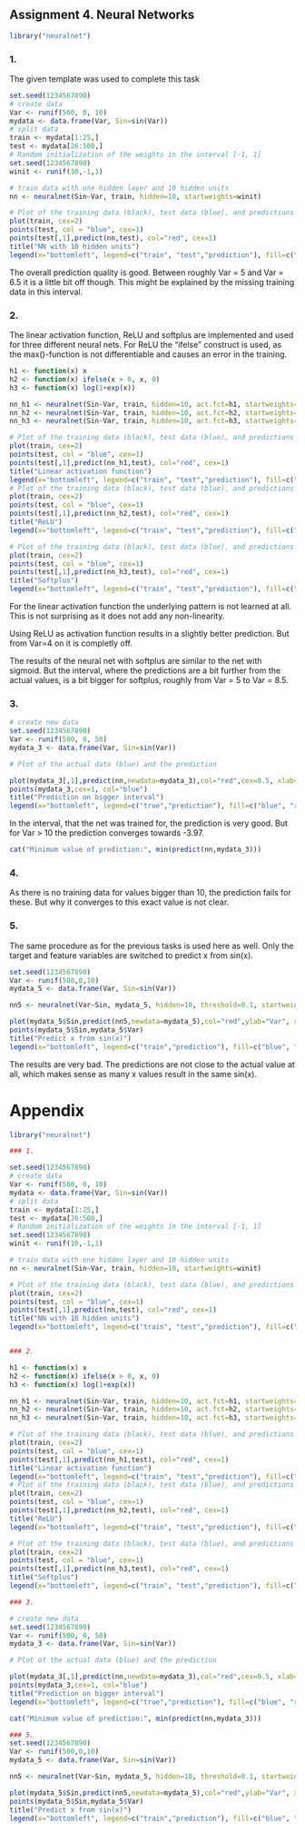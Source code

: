 ## Assignment 4. Neural Networks

```r
library("neuralnet")
```

### 1.
The given template was used to complete this task 
```r
set.seed(1234567890)
# create data
Var <- runif(500, 0, 10)
mydata <- data.frame(Var, Sin=sin(Var))
# split data
train <- mydata[1:25,] 
test <- mydata[26:500,] 
# Random initialization of the weights in the interval [-1, 1]
set.seed(1234567890)
winit <- runif(10,-1,1)

# train data with one hidden layer and 10 hidden units
nn <- neuralnet(Sin~Var, train, hidden=10, startweights=winit)

# Plot of the training data (black), test data (blue), and predictions (red)
plot(train, cex=2)
points(test, col = "blue", cex=1)
points(test[,1],predict(nn,test), col="red", cex=1)
title("NN with 10 hidden units")
legend(x="bottomleft", legend=c("train", "test","prediction"), fill=c("black","blue", "red"))
```

The overall prediction quality is good. Between roughly Var = 5 and Var = 6.5 it is a little bit off though. This might be explained by the missing training data in this interval.  

### 2. 

The linear activation function, ReLU and softplus are implemented and used for three different neural nets. For ReLU the "ifelse" construct is used, as the max()-function is not differentiable and causes an error in the training.  

```r
h1 <- function(x) x
h2 <- function(x) ifelse(x > 0, x, 0) 
h3 <- function(x) log(1+exp(x))

nn_h1 <- neuralnet(Sin~Var, train, hidden=10, act.fct=h1, startweights=winit)
nn_h2 <- neuralnet(Sin~Var, train, hidden=10, act.fct=h2, startweights=winit)
nn_h3 <- neuralnet(Sin~Var, train, hidden=10, act.fct=h3, startweights=winit)
```

```r
# Plot of the training data (black), test data (blue), and predictions (red)
plot(train, cex=2)
points(test, col = "blue", cex=1)
points(test[,1],predict(nn_h1,test), col="red", cex=1)
title("Linear activation function")
legend(x="bottomleft", legend=c("train", "test","prediction"), fill=c("black","blue", "red"))
# Plot of the training data (black), test data (blue), and predictions (red)
plot(train, cex=2)
points(test, col = "blue", cex=1)
points(test[,1],predict(nn_h2,test), col="red", cex=1)
title("ReLU")
legend(x="bottomleft", legend=c("train", "test","prediction"), fill=c("black","blue", "red"))

# Plot of the training data (black), test data (blue), and predictions (red)
plot(train, cex=2)
points(test, col = "blue", cex=1)
points(test[,1],predict(nn_h3,test), col="red", cex=1)
title("Softplus")
legend(x="bottomleft", legend=c("train", "test","prediction"), fill=c("black","blue", "red"))

```

For the linear activation function the underlying pattern is not learned at all. This is not surprising as it does not add any non-linearity.  

Using ReLU as activation function results in a slightly better prediction. But from Var=4 on it is completly off.  

The results of the neural net with softplus are similar to the net with sigmoid. But the interval, where the predictions are a bit further from the actual values, is a bit bigger for softplus, roughly from Var = 5 to Var = 8.5.  

### 3. 

```r
# create new data
set.seed(1234567890)
Var <- runif(500, 0, 50)
mydata_3 <- data.frame(Var, Sin=sin(Var))

```
  
  
```r
# Plot of the actual data (blue) and the prediction

plot(mydata_3[,1],predict(nn,newdata=mydata_3),col="red",cex=0.5, xlab="Var", ylab="Sin")
points(mydata_3,cex=1, col="blue")
title("Prediction on bigger interval")
legend(x="bottomleft", legend=c("true","prediction"), fill=c("blue", "red"))
```
In the interval, that the net was trained for, the prediction is very good. But for Var > 10 the prediction converges towards -3.97.

```r
cat("Minimum value of prediction:", min(predict(nn,mydata_3)))
```


### 4. 
As there is no training data for values bigger than 10, the prediction fails for these. 
But why it converges to this exact value is not clear.

### 5. 
The same procedure as for the previous tasks is used here as well. Only the target and feature variables are switched to predict x from sin(x).
```r
set.seed(1234567890)
Var <- runif(500,0,10)
mydata_5 <- data.frame(Var, Sin=sin(Var))

nn5 <- neuralnet(Var~Sin, mydata_5, hidden=10, threshold=0.1, startweights=winit)

```
  
  
```r
plot(mydata_5$Sin,predict(nn5,newdata=mydata_5),col="red",ylab="Var", xlab="Sin", ylim=c(0,10))
points(mydata_5$Sin,mydata_5$Var)
title("Predict x from sin(x)")
legend(x="bottomleft", legend=c("train","prediction"), fill=c("blue", "red"))
```
  
The results are very bad. The predictions are not close to the actual value at all, which makes sense as many x values result in the same sin(x).


# Appendix

```r
library("neuralnet")

### 1.

set.seed(1234567890)
# create data
Var <- runif(500, 0, 10)
mydata <- data.frame(Var, Sin=sin(Var))
# split data
train <- mydata[1:25,] 
test <- mydata[26:500,] 
# Random initialization of the weights in the interval [-1, 1]
set.seed(1234567890)
winit <- runif(10,-1,1)

# train data with one hidden layer and 10 hidden units
nn <- neuralnet(Sin~Var, train, hidden=10, startweights=winit)

# Plot of the training data (black), test data (blue), and predictions (red)
plot(train, cex=2)
points(test, col = "blue", cex=1)
points(test[,1],predict(nn,test), col="red", cex=1)
title("NN with 10 hidden units")
legend(x="bottomleft", legend=c("train", "test","prediction"), fill=c("black","blue", "red"))


### 2. 

h1 <- function(x) x
h2 <- function(x) ifelse(x > 0, x, 0) 
h3 <- function(x) log(1+exp(x))

nn_h1 <- neuralnet(Sin~Var, train, hidden=10, act.fct=h1, startweights=winit)
nn_h2 <- neuralnet(Sin~Var, train, hidden=10, act.fct=h2, startweights=winit)
nn_h3 <- neuralnet(Sin~Var, train, hidden=10, act.fct=h3, startweights=winit)

# Plot of the training data (black), test data (blue), and predictions (red)
plot(train, cex=2)
points(test, col = "blue", cex=1)
points(test[,1],predict(nn_h1,test), col="red", cex=1)
title("Linear activation function")
legend(x="bottomleft", legend=c("train", "test","prediction"), fill=c("black","blue", "red"))
# Plot of the training data (black), test data (blue), and predictions (red)
plot(train, cex=2)
points(test, col = "blue", cex=1)
points(test[,1],predict(nn_h2,test), col="red", cex=1)
title("ReLU")
legend(x="bottomleft", legend=c("train", "test","prediction"), fill=c("black","blue", "red"))

# Plot of the training data (black), test data (blue), and predictions (red)
plot(train, cex=2)
points(test, col = "blue", cex=1)
points(test[,1],predict(nn_h3,test), col="red", cex=1)
title("Softplus")
legend(x="bottomleft", legend=c("train", "test","prediction"), fill=c("black","blue", "red"))

### 3. 

# create new data
set.seed(1234567890)
Var <- runif(500, 0, 50)
mydata_3 <- data.frame(Var, Sin=sin(Var))

# Plot of the actual data (blue) and the prediction

plot(mydata_3[,1],predict(nn,newdata=mydata_3),col="red",cex=0.5, xlab="Var", ylab="Sin")
points(mydata_3,cex=1, col="blue")
title("Prediction on bigger interval")
legend(x="bottomleft", legend=c("true","prediction"), fill=c("blue", "red"))

cat("Minimum value of prediction:", min(predict(nn,mydata_3)))

### 5. 
set.seed(1234567890)
Var <- runif(500,0,10)
mydata_5 <- data.frame(Var, Sin=sin(Var))

nn5 <- neuralnet(Var~Sin, mydata_5, hidden=10, threshold=0.1, startweights=winit)

plot(mydata_5$Sin,predict(nn5,newdata=mydata_5),col="red",ylab="Var", xlab="Sin", ylim=c(0,10))
points(mydata_5$Sin,mydata_5$Var)
title("Predict x from sin(x)")
legend(x="bottomleft", legend=c("train","prediction"), fill=c("blue", "red"))
```
